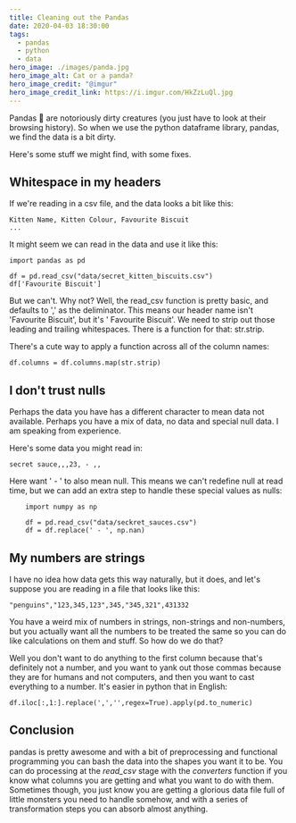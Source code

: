 ```yaml
---
title: Cleaning out the Pandas
date: 2020-04-03 18:30:00
tags:
  - pandas
  - python
  - data
hero_image: ./images/panda.jpg
hero_image_alt: Cat or a panda?
hero_image_credit: "@imgur"
hero_image_credit_link: https://i.imgur.com/HkZzLuQl.jpg
---
```


Pandas :panda_face: are notoriously dirty creatures (you just have to look at their browsing history). So when we use the python dataframe library, pandas, we find the data is a bit dirty.

Here's some stuff we might find, with some fixes.

## Whitespace in my headers

If we're reading in a csv file, and the data looks a bit like this:

```
Kitten Name, Kitten Colour, Favourite Biscuit
...
```

It might seem we can read in the data and use it like this:

```
import pandas as pd

df = pd.read_csv("data/secret_kitten_biscuits.csv")
df['Favourite Biscuit']
```

But we can't. Why not? Well, the read_csv function is pretty basic, and defaults to ',' as the deliminator. This means our header name isn't 'Favourite Biscuit', but it's ' Favourite Biscuit'.
We need to strip out those leading and trailing whitespaces. There is a function for that: str.strip.

There's a cute way to apply a function across all of the column names:

    df.columns = df.columns.map(str.strip)

## I don't trust nulls

Perhaps the data you have has a different character to mean data not available. Perhaps you have a mix of data, no data and special null data. I am speaking from experience.

Here's some data you might read in:

```
secret sauce,,,23, - ,,
```

Here want ' - ' to also mean null. This means we can't redefine null at read time, but we can add an extra step to handle these special values as nulls:

```
    import numpy as np

    df = pd.read_csv("data/seckret_sauces.csv")
    df = df.replace(' - ', np.nan)
```

## My numbers are strings

I have no idea how data gets this way naturally, but it does, and let's suppose you are reading in a file that looks like this:

    "penguins","123,345,123",345,"345,321",431332

You have a weird mix of numbers in strings, non-strings and non-numbers, but you actually want all the numbers to be treated the same so you can do like calculations on them and stuff. So how do we do that?

Well you don't want to do anything to the first column because that's definitely not a number, and you want to yank out those commas because they are for humans and not computers, and then you want to cast everything to a number. It's easier in python that in English:

    df.iloc[:,1:].replace(',','',regex=True).apply(pd.to_numeric)

## Conclusion

pandas is pretty awesome and with a bit of preprocessing and functional programming you can bash the data into the shapes you want it to be. You can do processing at the _read_csv_ stage with the _converters_ function if you know what columns you are getting and what you want to do with them. Sometimes though, you just know you are getting a glorious data file full of little monsters you need to handle somehow, and with a series of transformation steps you can absorb almost anything.
